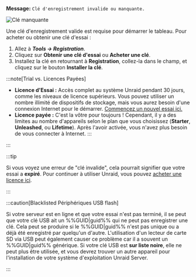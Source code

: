 **Message:**
`Clé d'enregistrement invalide ou manquante.`

![Clé manquante](/img/Invalidormissingkey.png)

Une clé d'enregistrement valide est requise pour démarrer le tableau. Pour acheter ou obtenir une clé d'essai :

1. Allez à ***Tools → Registration***.
2. Cliquez sur **Obtenir une clé d'essai** ou **Acheter une clé**.
3. Installez la clé en retournant à **Registration**, collez-la dans le champ, et cliquez sur le bouton **Installer la clé**.

:::note[Trial vs. Licences Payées]

- **Licence d'Essai :** Accès complet au système Unraid pendant 30 jours, comme les niveaux de licence supérieurs. Vous pouvez utiliser un nombre illimité de dispositifs de stockage, mais vous aurez besoin d'une connexion Internet pour le démarrer. [Commencez un nouvel essai ici.](https://unraid.net/getting-started)
- **Licence payée :** C'est la vôtre pour toujours ! Cependant, il y a des limites au nombre d'appareils selon le plan que vous choisissez (**Starter**, **Unleashed**, ou **Lifetime**). Après l'avoir activée, vous n'avez plus besoin de vous connecter à Internet.
  :::

:::

:::tip

Si vous voyez une erreur de "clé invalide", cela pourrait signifier que votre essai a **expiré**. Pour continuer à utiliser Unraid, vous pouvez [acheter une licence ici](https://unraid.net/pricing).

:::

:::caution[Blacklisted Périphériques USB flash]

Si votre serveur est en ligne et que votre essai n'est pas terminé, il se peut que votre clé USB ait un %%GUID|guid%% qui ne peut pas enregistrer une clé. Cela peut se produire si le %%GUID|guid%% n'est pas unique ou a déjà été enregistré par quelqu'un d'autre. L'utilisation d'un lecteur de carte SD via USB peut également causer ce problème car il a souvent un %%GUID|guid%% générique. Si votre clé USB est **sur liste noire**, elle ne peut plus être utilisée, et vous devrez trouver un autre appareil pour l'installation de votre système d'exploitation Unraid Server.

:::
